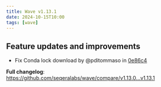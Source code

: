 ```yaml
---
title: Wave v1.13.1
date: 2024-10-15T10:00
tags: [wave]
---
```


## Feature updates and improvements

- Fix Conda lock download by @pditommaso in [0e86c4](https://github.com/seqeralabs/wave/commit/0e86c4a3a19b1838af40282c00986a89d623cf3e)

**Full changelog**: https://github.com/seqeralabs/wave/compare/v1.13.0...v1.13.1

